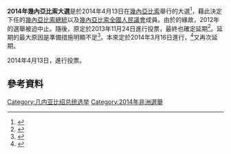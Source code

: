 {{Expand|time=2013-11-17T09:57:11+00:00}}
{{Politics of Guinea-Bissau}}

'''2014年幾內亞比索大選'''是於2014年4月13日在[[幾內亞比索|幾內亞比索]]舉行的大選<ref>{{Cite web |url=http://www.globalpost.com/dispatch/news/afp/140221/guinea-bissau-calls-elections-april-13 |title=Guinea-Bissau calls elections for April 13 |accessdate=2014-04-13 |archive-date=2014-03-12 |archive-url=https://web.archive.org/web/20140312120112/http://www.globalpost.com/dispatch/news/afp/140221/guinea-bissau-calls-elections-april-13 |dead-url=no }}</ref>，藉此決定下任的[[幾內亞比索總統|幾內亞比索總統]]以及[[幾內亞比索全國人民議會|幾內亞比索全國人民議會]]成員。由於{{link-en|2012年幾內亞比索政變|2012 Guinea-Bissau coup d'état}}的緣故，2012年的選舉被迫中止。隨後，原定於2013年11月24日進行投票，最終也確定延期<ref>{{cite web |url=http://www.mherrera.org/elections.htm |title=Electoral Calendar - international elections world elections |accessdate=2011-05-12 |publisher= |archive-date=2011-05-26 |archive-url=https://web.archive.org/web/20110526192300/http://www.mherrera.org/elections.htm |dead-url=no }}</ref>。延期的最大原因是準備措施明顯不足<ref>{{cite web|url=http://www.foxnews.com/world/2013/09/06/un-warns-possible-delay-in-guinea-bissau-election/|title=UN warns of possible delay in Guinea-Bissau election|work=Fox News|accessdate=2013-11-17|archive-date=2013-12-08|archive-url=https://web.archive.org/web/20131208132059/http://www.foxnews.com/world/2013/09/06/un-warns-possible-delay-in-guinea-bissau-election/|dead-url=no}}</ref>。本來定於2014年3月16日進行，<ref>{{Cite web |url=http://www.reuters.com/article/2013/11/15/us-bissau-election-idUSBRE9AE0Q420131115 |title=Guinea-Bissau postpones post-coup election until March |accessdate=2013-11-17 |archive-date=2013-11-17 |archive-url=https://web.archive.org/web/20131117014958/http://www.reuters.com/article/2013/11/15/us-bissau-election-idUSBRE9AE0Q420131115 |dead-url=no }}</ref>又再次延期。

2014年4月13日，進行投票。

== 參考資料 ==
{{Reflist}}

{{GuineaBissau-stub}}
{{幾內亞比紹選舉}}
[[Category:几内亚比绍总统选举|Category:几内亚比绍总统选举]]
[[Category:2014年非洲選舉|Category:2014年非洲選舉]]